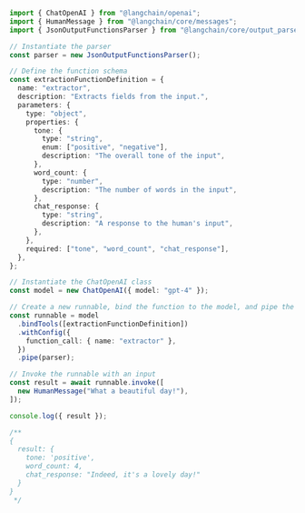 ```typescript
import { ChatOpenAI } from "@langchain/openai";
import { HumanMessage } from "@langchain/core/messages";
import { JsonOutputFunctionsParser } from "@langchain/core/output_parsers/openai_functions";

// Instantiate the parser
const parser = new JsonOutputFunctionsParser();

// Define the function schema
const extractionFunctionDefinition = {
  name: "extractor",
  description: "Extracts fields from the input.",
  parameters: {
    type: "object",
    properties: {
      tone: {
        type: "string",
        enum: ["positive", "negative"],
        description: "The overall tone of the input",
      },
      word_count: {
        type: "number",
        description: "The number of words in the input",
      },
      chat_response: {
        type: "string",
        description: "A response to the human's input",
      },
    },
    required: ["tone", "word_count", "chat_response"],
  },
};

// Instantiate the ChatOpenAI class
const model = new ChatOpenAI({ model: "gpt-4" });

// Create a new runnable, bind the function to the model, and pipe the output through the parser
const runnable = model
  .bindTools([extractionFunctionDefinition])
  .withConfig({
    function_call: { name: "extractor" },
  })
  .pipe(parser);

// Invoke the runnable with an input
const result = await runnable.invoke([
  new HumanMessage("What a beautiful day!"),
]);

console.log({ result });

/**
{
  result: {
    tone: 'positive',
    word_count: 4,
    chat_response: "Indeed, it's a lovely day!"
  }
}
 */
```